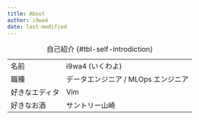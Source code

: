 ```yaml
---
title: About
author: i9wa4
date: last-modified
---
```


:自己紹介 {#tbl-self-introdiction}

|                |                                     |
| ---            | ---                                 |
| 名前           | i9wa4 (いくわよ)                    |
| 職種           | データエンジニア / MLOps エンジニア |
| 好きなエディタ | Vim                                 |
| 好きなお酒     | サントリー山崎                      |
